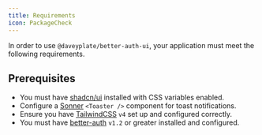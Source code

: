 ```yaml
---
title: Requirements
icon: PackageCheck
---
```


In order to use `@daveyplate/better-auth-ui`, your application must meet the following requirements.

## Prerequisites

- You must have [shadcn/ui](https://ui.shadcn.com) installed with CSS variables enabled.
- Configure a [Sonner](https://ui.shadcn.com/docs/components/sonner) `<Toaster />` component for toast notifications.
- Ensure you have [TailwindCSS](https://tailwindcss.com) `v4` set up and configured correctly. 
- You must have [better-auth](https://better-auth.com) `v1.2` or greater installed and configured.